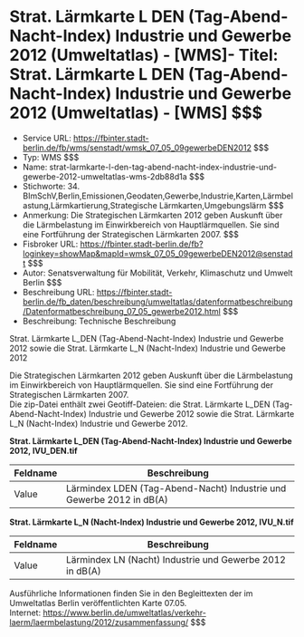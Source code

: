 # Strat. Lärmkarte L DEN (Tag-Abend-Nacht-Index) Industrie und Gewerbe 2012 (Umweltatlas) - [WMS]- Titel: Strat. Lärmkarte L DEN (Tag-Abend-Nacht-Index) Industrie und Gewerbe 2012 (Umweltatlas) - [WMS] $$$
- Service URL: https://fbinter.stadt-berlin.de/fb/wms/senstadt/wmsk_07_05_09gewerbeDEN2012 $$$
- Typ: WMS $$$
- Name: strat-larmkarte-l-den-tag-abend-nacht-index-industrie-und-gewerbe-2012-umweltatlas-wms-2db88d1a $$$
- Stichworte: 34. BImSchV,Berlin,Emissionen,Geodaten,Gewerbe,Industrie,Karten,Lärmbelastung,Lärmkartierung,Strategische Lärmkarten,Umgebungslärm $$$
- Anmerkung: Die Strategischen Lärmkarten 2012 geben Auskunft über die Lärmbelastung im Einwirkbereich von Hauptlärmquellen. Sie sind eine Fortführung der Strategischen Lärmkarten 2007. $$$
- Fisbroker URL: https://fbinter.stadt-berlin.de/fb?loginkey=showMap&mapId=wmsk_07_05_09gewerbeDEN2012@senstadt $$$
- Autor: Senatsverwaltung für Mobilität, Verkehr, Klimaschutz und Umwelt Berlin $$$
- Beschreibung URL: https://fbinter.stadt-berlin.de/fb_daten/beschreibung/umweltatlas/datenformatbeschreibung/Datenformatbeschreibung_07_05_gewerbe2012.html $$$
- Beschreibung: Technische Beschreibung 

Strat. Lärmkarte L\_DEN (Tag-Abend-Nacht-Index) Industrie und Gewerbe 2012 sowie die Strat. Lärmkarte L\_N (Nacht-Index) Industrie und Gewerbe 2012

Die Strategischen Lärmkarten 2012 geben Auskunft über die Lärmbelastung im Einwirkbereich von Hauptlärmquellen. Sie sind eine Fortführung der Strategischen Lärmkarten 2007.  
Die zip-Datei enthält zwei Geotiff-Dateien: die Strat. Lärmkarte L\_DEN (Tag-Abend-Nacht-Index) Industrie und Gewerbe 2012 sowie die Strat. Lärmkarte L\_N (Nacht-Index) Industrie und Gewerbe 2012.

**Strat. Lärmkarte L\_DEN (Tag-Abend-Nacht-Index) Industrie und Gewerbe 2012, IVU\_DEN.tif**

| Feldname | Beschreibung                                                         |
| -------- | -------------------------------------------------------------------- |
| Value    | Lärmindex LDEN (Tag-Abend-Nacht) Industrie und Gewerbe 2012 in dB(A) |

**Strat. Lärmkarte L\_N (Nacht-Index) Industrie und Gewerbe 2012, IVU\_N.tif**

| Feldname | Beschreibung                                             |
| -------- | -------------------------------------------------------- |
| Value    | Lärmindex LN (Nacht) Industrie und Gewerbe 2012 in dB(A) |

Ausführliche Informationen finden Sie in den Begleittexten der im Umweltatlas Berlin veröffentlichten Karte 07.05.  
Internet: https://www.berlin.de/umweltatlas/verkehr-laerm/laermbelastung/2012/zusammenfassung/ $$$
